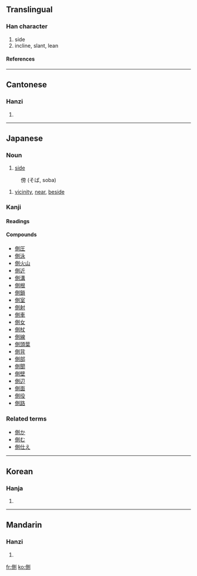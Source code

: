 {{see|侧}}

==Translingual==
===Han character===
{{Han char|rn=9|rad=人|as=09|sn=11|four=2220<sub>0</sub>|canj=人月金弓 (OBCN)}}
# side
# incline, slant, lean
====References====
{{Han ref|kx=0111.340|dkj=00897|dj=0238.060|hdz=10189.120|uh=5074|ud=20596|bh=B0BC|bd=45244}}
----
==Cantonese==
===Hanzi===
{{yue-hanzi|jyut=|y=jak1}}
# {{defn|Cantonese}}
----
==Japanese==


===Noun===
{{ja-noun|k|count=|hira=がわ|kata=|rom=gawa|kanji=|kyu=|shin=|hidx=}}
# [[side]]
{{ja-noun|k|count=|hira=そば|kata=|rom=soba|kanji=|kyu=|shin=|hidx=}}
:傍 (そば, soba)
# [[vicinity]], [[near]], [[beside]]

===Kanji===
{{ja-kanji|grade=|rs=人09}}
====Readings====
{{ja-readings|on=[[そく]] ([[soku]]), [[しょく]] ([[shoku]])|kun=[[かわ]] ([[kawa]]), [[かたわら]] ([[側ら]], [[katawara]]), [[そばめる]] ([[側める]], [[sobameru]])}}
====Compounds====
*[[側圧]]
*[[側泳]]
*[[側火山]]
*[[側近]]
*[[側溝]]
*[[側根]]
*[[側鎖]]
*[[側室]]
*[[側射]]
*[[側車]]
*[[側女]]
*[[側杖]]
*[[側線]]
*[[側頭葉]]
*[[側背]]
*[[側部]]
*[[側聞]]
*[[側壁]]
*[[側辺]]
*[[側面]]
*[[側役]]
*[[側路]]


===Related terms===
*[[側か]]
*[[側む]]
*[[側仕え]]
----
==Korean==
===Hanja===
{{ko-hanja|hangeul=측|rv=cheuk|mr=ch'ŭk}}
# {{defn|Korean}}
----
==Mandarin==
===Hanzi===
{{cmn-hanzi|sim=侧|pin=[[cè]] (ce4)|wg=ts'e<sup>4</sup>}}
# {{defn|Mandarin}}

[[fr:側]]
[[ko:側]]